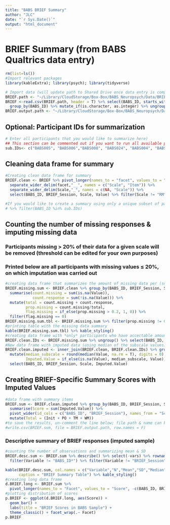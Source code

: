```yaml
---
title: "BABS BRIEF Summary"
author: "JLC"
date: "`r Sys.Date()`"
output: "html_document"
---
```


# BRIEF Summary (from BABS Qualtrics data entry)

```r
rm(list=ls())
#Import relevant packages
library(kableExtra); library(psych); library(tidyverse)

# Import data (will update path to Shared Drive once data entry is complete)
BRIEF.path <- "~/Library/CloudStorage/Box-Box/BABS_Neuropsych/Data/BRIEF.csv"
BRIEF <-read.csv(BRIEF.path, header = T) %>% select(BABS_ID, starts_with("BRIEF")) %>%
  group_by(BABS_ID) %>% mutate_if(is.character, as.integer) %>% ungroup()
BRIEF.output.path <- "~/Library/CloudStorage/Box-Box/BABS_Neuropsych/Data/BRIEF_imputed_sum.csv"
```

## Optional: Participant IDs for summarization

```r
# Enter all participants that you would like to summarize here)
## This section can be commented out if you want to run all available participants
sub.IDs<- c("BABS005", "BABS006","BABS008", "BABS024", "BABS004", "BABS007", "BABS009", "BABS010", "BABS011", "BABS012")
```

## Cleaning data frame for summary

```r
#Creating clean data frame for summary
BRIEF.clean <- BRIEF %>% pivot_longer(names_to = "facet", values_to = "Value", -c(BABS_ID, BRIEF_Session)) %>%
  separate_wider_delim(facet,"__", names = c("Scale", "Item")) %>%
  separate_wider_delim(Scale,"_", names = c(NA, "Scale")) %>%
  select(BABS_ID, BRIEF_Session, Scale, Value) %>% filter(Scale != "RM")

#If you would like to create a summary using only a unique subset of participant IDs that you have supplied (in previous code chunk), you can simply add the following line of code to filter the raw data to the code above
# %>% filter(BABS_ID %in% sub.IDs)
```

## Counting the number of missing responses & imputing missing data
### Participants missing > 20% of their data for a given scale will be removed (threshold can be edited for your own purposes)
### Printed below are all participants with missing values ≤ 20%, on which imputation was carried out

```r
#creating data frame that summarizes the amount of missing data per (sub)scale for each participant
BRIEF.missing.sum <- BRIEF.clean %>% group_by(BABS_ID, BRIEF_Session, Scale) %>%
  summarise(count.missing = sum(is.na(Value)),
            count.response = sum(!is.na(Value))) %>%
  mutate(total = count.missing + count.response,
         prop.missing = count.missing/total,
         flag.missing = if_else(prop.missing > 0.2, 1, 0)) %>%
  filter(flag.missing == 0)
BRIEF.missing.sum.tbl <- BRIEF.missing.sum %>% filter(prop.missing != 0)
#printing table with the missing data summary
kable(BRIEF.missing.sum.tbl) %>% kable_styling()
#creating data frame with *only* participants who have accectable amounts of missing data (i.e., < 20% missing)
BRIEF.clean.IDs <- BRIEF.missing.sum %>% ungroup() %>% select(BABS_ID, BRIEF_Session) %>% group_by(BABS_ID, BRIEF_Session) %>% distinct()
#New data frame with imputed data (using median of the subscale values)
BRIEF.clean.imputed <- inner_join(BRIEF.clean, BRIEF.clean.IDs) %>% group_by(BABS_ID, BRIEF_Session, Scale) %>%
  mutate(median_subscale = round(median(Value, na.rm = T), digits = 0),
         Imputed.Value = if_else(is.na(Value), median_subscale, Value)) %>% ungroup() %>%
  select(BABS_ID, BRIEF_Session, Scale, Imputed.Value)
```

## Creating BRIEF-Specific Summary Scores with Imputed Values

```r
#data frame with summary items
BRIEF.sum <- BRIEF.clean.imputed %>% group_by(BABS_ID, BRIEF_Session, Scale) %>%
  summarise(Score = sum(Imputed.Value)) %>%
  pivot_wider(id_cols = c("BABS_ID", "BRIEF_Session"), names_from = "Scale", values_from = "Score") %>%
  mutate(Total = (Init + PO + TM + WM))
#to save the results, un-comment the line below; file path & name can be adjusted in the first code chunk
#write.csv(BRIEF.sum, file = BRIEF.output.path, row.names = F)
```

### Descriptive summary of BRIEF responses (imputed sample)

```r
#counting the number of observations and summarizing mean & SD
BRIEF.desc.sum <- BRIEF.sum %>% describe() %>% select(-vars) %>% rownames_to_column(var = "Variable") %>%
  filter(Variable != "BABS_ID*") %>% filter(Variable != "BRIEF_Session")

kable(BRIEF.desc.sum, col.names = c("Variable","N","Mean","SD","Median","Trimmed Mean","Median Abs. Deviation","Min","Max","Range","Skew","Kurtosis","SE"),
      caption = "BRIEF Summary Table") %>% kable_styling()
#creating long data frame
d.BRIEF.long <- BRIEF.sum %>% 
  pivot_longer(names_to = "Facet", values_to = "Score", -c(BABS_ID, BRIEF_Session))
#plotting distribution of scores
p.BRIEF <- ggplot(d.BRIEF.long, aes(Score)) +
  geom_bar() + 
  labs(title = "BRIEF Scores in BABS Sample") +
  theme_classic() + facet_wrap(.~ Facet)
p.BRIEF
```
